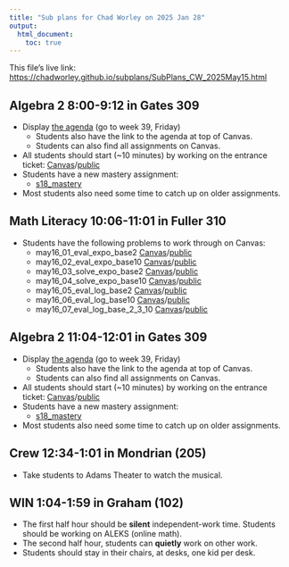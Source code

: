```yaml
---
title: "Sub plans for Chad Worley on 2025 Jan 28"
output: 
  html_document:
    toc: true
---
```


This file's live link: [https://chadworley.github.io/subplans/SubPlans_CW_2025May15.html](https://chadworley.github.io/subplans/SubPlans_CW_2025May15.html)

## Algebra 2 8:00-9:12 in Gates 309

* Display [the agenda](https://chadworley.github.io/a2/weekly_a2.html#unit-18-exponential-equations-and-logarithms) (go to week 39, Friday)
    * Students also have the link to the agenda at top of Canvas.
    * Students can also find all assignments on Canvas.
* All students should start (~10 minutes) by working on the entrance ticket: [Canvas](https://bart.instructure.com/courses/1314/quizzes/3023)/[public](https://chadworley.github.io/a2/ET2/ET_152.html)
* Students have a new mastery assignment:
    * [s18_mastery](https://bart.instructure.com/courses/1314/quizzes/3035)
* Most students also need some time to catch up on older assignments.


## Math Literacy 10:06-11:01 in Fuller 310

* Students have the following problems to work through on Canvas:
    * may16_01_eval_expo_base2 [Canvas](https://bart.instructure.com/courses/1282/quizzes/3036)/[public](https://chadworley.github.io/ml/may16/outhtml/01_eval_expo_base2.html)
    * may16_02_eval_expo_base10 [Canvas](https://bart.instructure.com/courses/1282/quizzes/3037)/[public](https://chadworley.github.io/ml/may16/outhtml/02_eval_expo_base10.html)
    * may16_03_solve_expo_base2 [Canvas](https://bart.instructure.com/courses/1282/quizzes/3038)/[public](https://chadworley.github.io/ml/may16/outhtml/03_solve_expo_base2.html)
    * may16_04_solve_expo_base10 [Canvas](https://bart.instructure.com/courses/1282/quizzes/3039)/[public](https://chadworley.github.io/ml/may16/outhtml/04_solve_expo_base10.html)
    * may16_05_eval_log_base2 [Canvas](https://bart.instructure.com/courses/1282/quizzes/3040)/[public](https://chadworley.github.io/ml/may16/outhtml/05_eval_log_base2.html)
    * may16_06_eval_log_base10 [Canvas](https://bart.instructure.com/courses/1282/quizzes/3041)/[public](https://chadworley.github.io/ml/may16/outhtml/06_eval_log_base10.html)
    * may16_07_eval_log_base_2_3_10 [Canvas](https://bart.instructure.com/courses/1282/quizzes/3042)/[public](https://chadworley.github.io/ml/may16/outhtml/07_eval_log_base_2_3_10.html)

## Algebra 2 11:04-12:01 in Gates 309

* Display [the agenda](https://chadworley.github.io/a2/weekly_a2.html#unit-18-exponential-equations-and-logarithms) (go to week 39, Friday)
    * Students also have the link to the agenda at top of Canvas.
    * Students can also find all assignments on Canvas.
* All students should start (~10 minutes) by working on the entrance ticket: [Canvas](https://bart.instructure.com/courses/1314/quizzes/3023)/[public](https://chadworley.github.io/a2/ET2/ET_152.html)
* Students have a new mastery assignment:
    * [s18_mastery](https://bart.instructure.com/courses/1314/quizzes/3035)
* Most students also need some time to catch up on older assignments.

## Crew 12:34-1:01 in Mondrian (205)

* Take students to Adams Theater to watch the musical.

## WIN 1:04-1:59 in Graham (102)

* The first half hour should be **silent** independent-work time. Students should be working on ALEKS (online math).
* The second half hour, students can **quietly** work on other work.
* Students should stay in their chairs, at desks, one kid per desk.








